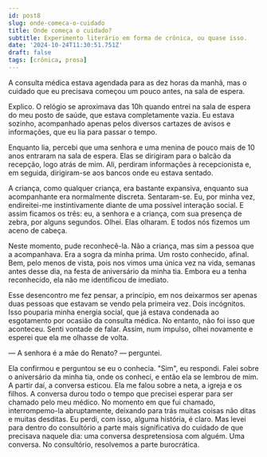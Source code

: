 ```yaml
---
id: post8
slug: onde-comeca-o-cuidado
title: Onde começa o cuidado?
subtitle: Experimento literário em forma de crônica, ou quase isso.
date: '2024-10-24T11:30:51.751Z'
draft: false
tags: [crônica, prosa]
---
```


A consulta médica estava agendada para as dez horas da manhã, 
mas o cuidado que eu precisava começou um pouco antes, na sala de espera.

Explico. O relógio se aproximava das 10h quando entrei na sala 
de espera do meu posto de saúde, que estava completamente vazia. 
Eu estava sozinho, acompanhado apenas pelos diversos cartazes de 
avisos e informações, que eu lia para passar o tempo.

Enquanto lia, percebi que uma senhora e uma menina de pouco mais
de 10 anos entraram na sala de espera. Elas se dirigiram para o 
balcão da recepção, logo atrás de mim. Ali, perdiram 
informações à recepcionista e, em seguida, dirigiram-se 
aos bancos onde eu estava sentado.

A criança, como qualquer criança, era bastante expansiva, enquanto 
sua acompanhante era normalmente discreta. Sentaram-se. Eu, por minha 
vez, endireitei-me instintivamente diante de uma possível interação 
social. E assim ficamos os três: eu, a senhora e a criança, com sua 
presença de zebra, por alguns segundos. Olhei. Elas olharam. E todos 
nós fizemos um aceno de cabeça.

Neste momento, pude reconhecê-la. Não a criança, mas sim a pessoa 
que a acompanhava. Era a sogra da minha prima. Um rosto conhecido, 
afinal. Bem, pelo menos de vista, pois nos vimos uma única vez na vida, 
semanas antes desse dia, na festa de aniversário da minha tia. Embora eu a 
tenha reconhecido, ela não me identificou de imediato.

Esse desencontro me fez pensar, a princípio, em nos deixarmos ser 
apenas duas pessoas que estavam se vendo pela primeira vez. Dois incógnitos. 
Isso pouparia minha energia social, que já estava condenada ao esgotamento 
por ocasião da consulta médica. No entanto, não foi isso que aconteceu. 
Senti vontade de falar. Assim, num impulso, olhei novamente e esperei 
que ela me olhasse de volta.

— A senhora é a mãe do Renato? — perguntei.

Ela confirmou e perguntou se eu o conhecia. "Sim", eu respondi. 
Falei sobre o aniversário da minha tia, onde os conheci, e então 
ela se lembrou de mim. A partir daí, a conversa esticou. Ela me 
falou sobre a neta, a igreja e os filhos. A conversa durou todo 
o tempo que precisei esperar para ser chamado pelo meu médico. 
No momento em que fui chamado, interrompemo-la abruptamente, 
deixando para trás muitas coisas não ditas e muitas desditas. 
Eu perdi, com isso, alguma história, é claro. Mas levei para 
dentro do consultório a parte mais significativa do cuidado de 
que precisava naquele dia: uma conversa despretensiosa com alguém. 
Uma conversa. No consultório, resolvemos a parte burocrática.